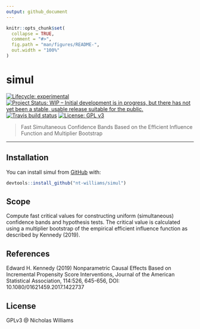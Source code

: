 ```yaml
---
output: github_document
---
```


<!-- README.md is generated from README.Rmd. Please edit that file -->

```r
knitr::opts_chunk$set(
  collapse = TRUE,
  comment = "#>",
  fig.path = "man/figures/README-",
  out.width = "100%"
)
```

# simul

<!-- badges: start -->
[![Lifecycle: experimental](https://img.shields.io/badge/lifecycle-experimental-orange.svg)](https://www.tidyverse.org/lifecycle/#experimental)
[![Project Status: WIP – Initial development is in progress, but there has not yet been a stable, usable release suitable for the public.](https://www.repostatus.org/badges/latest/wip.svg)](https://www.repostatus.org/#wip)
[![Travis build status](https://travis-ci.com/nt-williams/simul.svg?branch=master)](https://travis-ci.com/nt-williams/simul)
[![License: GPL v3](https://img.shields.io/badge/License-GPLv3-blue.svg)](https://www.gnu.org/licenses/gpl-3.0)
<!-- badges: end -->

> Fast Simultaneous Confidence Bands Based on the Efficient Influence Function and Multiplier Bootstrap

---

## Installation

You can install simul from [GitHub](https://github.com) with:

``` r
devtools::install_github("nt-williams/simul")
```

## Scope

Compute fast critical values for constructing uniform (simultaneous) confidence bands and hypothesis tests. The critical value is calculated using a multiplier bootstrap of the empirical efficient influence function as described by Kennedy (2019).

## References

Edward H. Kennedy (2019) Nonparametric Causal Effects Based on Incremental Propensity Score Interventions, Journal of the American Statistical Association, 114:526, 645-656, DOI: 10.1080/01621459.2017.1422737

## License

GPLv3 @ Nicholas Williams
